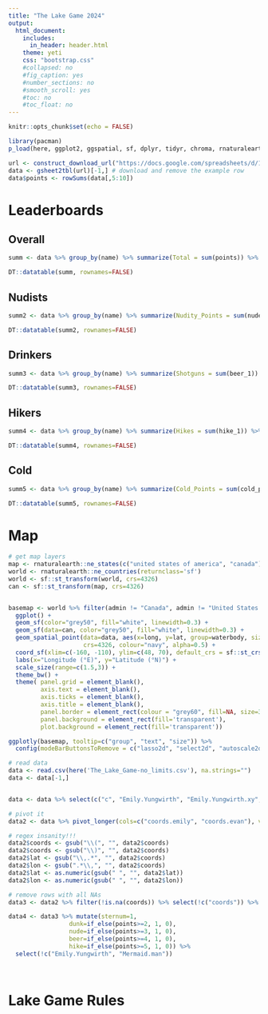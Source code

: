 ```yaml
---
title: "The Lake Game 2024"
output: 
  html_document:
    includes:
      in_header: header.html
    theme: yeti
    css: "bootstrap.css"
    #collapsed: no
    #fig_caption: yes
    #number_sections: no
    #smooth_scroll: yes
    #toc: no
    #toc_float: no
---
```


```r
knitr::opts_chunk$set(echo = FALSE)

library(pacman)
p_load(here, ggplot2, ggspatial, sf, dplyr, tidyr, chroma, rnaturalearthdata, gsheet, plotly, DT)


```


```r
url <- construct_download_url("https://docs.google.com/spreadsheets/d/1tcSxnIrAz6tnGWijpZ35WQaOtFICSiVnFsOnugcX_wo/edit", format="csv")
data <- gsheet2tbl(url)[-1,] # download and remove the example row
data$points <- rowSums(data[,5:10])
```


# Leaderboards {.tabset}

## Overall

```r
summ <- data %>% group_by(name) %>% summarize(Total = sum(points)) %>% arrange(desc(Total)) %>% rename(Name=name)

DT::datatable(summ, rownames=FALSE)

```

## Nudists

```r
summ2 <- data %>% group_by(name) %>% summarize(Nudity_Points = sum(nude_1)) %>% arrange(desc(Nudity_Points)) %>% rename(Name=name)

DT::datatable(summ2, rownames=FALSE)

```

## Drinkers

```r
summ3 <- data %>% group_by(name) %>% summarize(Shotguns = sum(beer_1)) %>% arrange(desc(Shotguns)) %>% rename(Name=name)

DT::datatable(summ3, rownames=FALSE)

```

## Hikers

```r
summ4 <- data %>% group_by(name) %>% summarize(Hikes = sum(hike_1)) %>% arrange(desc(Hikes)) %>% rename(Name=name)

DT::datatable(summ4, rownames=FALSE)

```

## Cold

```r
summ5 <- data %>% group_by(name) %>% summarize(Cold_Points = sum(cold_points_0.5)) %>% arrange(desc(Cold_Points)) %>% rename(Name=name)

DT::datatable(summ5, rownames=FALSE)

```


# Map

```r

# get map layers
map <- rnaturalearth::ne_states(c("united states of america", "canada"), returnclass = 'sf')
world <- rnaturalearth::ne_countries(returnclass='sf')
world <- sf::st_transform(world, crs=4326)
can <- sf::st_transform(map, crs=4326)


basemap <- world %>% filter(admin != "Canada", admin != "United States of America")  %>% 
  ggplot() + 
  geom_sf(color="grey50", fill="white", linewidth=0.3) +
  geom_sf(data=can, color="grey50", fill="white", linewidth=0.3) + 
  geom_spatial_point(data=data, aes(x=long, y=lat, group=waterbody, size=points, text=paste("player:", name)), 
                     crs=4326, colour="navy", alpha=0.5) +
  coord_sf(xlim=c(-160, -110), ylim=c(48, 70), default_crs = sf::st_crs(4326)) +
  labs(x="Longitude (°E)", y="Latitude (°N)") +
  scale_size(range=c(1.5,3)) +
  theme_bw() + 
  theme( panel.grid = element_blank(),
         axis.text = element_blank(),
         axis.ticks = element_blank(),
         axis.title = element_blank(),
         panel.border = element_rect(colour = "grey60", fill=NA, size=3),
         panel.background = element_rect(fill='transparent'), 
         plot.background = element_rect(fill='transparent'))

ggplotly(basemap, tooltip=c("group", "text", "size")) %>% 
  config(modeBarButtonsToRemove = c("lasso2d", "select2d", "autoscale2d", "hoverClosestCartesian", "hoverCompareCartesian"), scrollZoom = TRUE) %>% layout(dragmode='pan')

```

```r

# read data 
data <- read.csv(here('The_Lake_Game-no_limits.csv'), na.strings="")
data <- data[-1,]


data <- data %>% select(c("c", "Emily.Yungwirth", "Emily.Yungwirth.xy", "Mermaid.man", "Mermaid.man.xy")) %>% rename(lake=c, coords.emily=Emily.Yungwirth.xy, coords.evan=Mermaid.man.xy)

# pivot it
data2 <- data %>% pivot_longer(cols=c("coords.emily", "coords.evan"), values_to="coords") %>% select(!c("name"))

# regex insanity!!!
data2$coords <- gsub("\\(", "", data2$coords)
data2$coords <- gsub("\\)", "", data2$coords)
data2$lat <- gsub("\\,.*", "", data2$coords)
data2$lon <- gsub(".*\\,", "", data2$coords)
data2$lat <- as.numeric(gsub(" ", "", data2$lat))
data2$lon <- as.numeric(gsub(" ", "", data2$lon))

# remove rows with all NAs 
data3 <- data2 %>% filter(!is.na(coords)) %>% select(!c("coords")) %>% mutate(name=if_else(is.na(Mermaid.man), "Emily", "Evan")) %>% mutate(points = if_else(!is.na(Mermaid.man), Mermaid.man, Emily.Yungwirth))

data4 <- data3 %>% mutate(sternum=1, 
                 dunk=if_else(points>=2, 1, 0), 
                 nude=if_else(points>=3, 1, 0),
                 beer=if_else(points>=4, 1, 0),
                 hike=if_else(points>=5, 1, 0)) %>%
  select(!c("Emily.Yungwirth", "Mermaid.man"))

 

```

# Lake Game Rules


